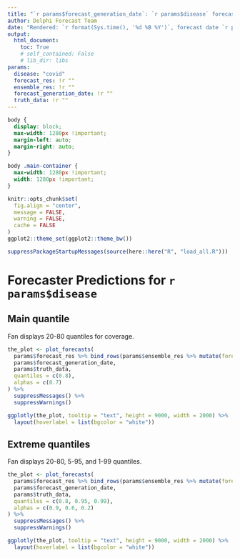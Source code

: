 ```yaml
---
title: "`r params$forecast_generation_date`: `r params$disease` forecaster predictions"
author: Delphi Forecast Team
date: "Rendered: `r format(Sys.time(), '%d %B %Y')`, forecast date `r params$forecast_generation_date`, last day of data: `r max(params$time_value)`"
output:
  html_document:
    toc: True
    # self_contained: False
    # lib_dir: libs
params:
  disease: "covid"
  forecast_res: !r ""
  ensemble_res: !r ""
  forecast_generation_date: !r ""
  truth_data: !r ""
---
```


```css
body {
  display: block;
  max-width: 1280px !important;
  margin-left: auto;
  margin-right: auto;
}

body .main-container {
  max-width: 1280px !important;
  width: 1280px !important;
}
```

```r
knitr::opts_chunk$set(
  fig.align = "center",
  message = FALSE,
  warning = FALSE,
  cache = FALSE
)
ggplot2::theme_set(ggplot2::theme_bw())
```

```r
suppressPackageStartupMessages(source(here::here("R", "load_all.R")))
```

# Forecaster Predictions for `r params$disease`  {.tabset}

## Main quantile

Fan displays 20-80 quantiles for coverage.

```r
the_plot <- plot_forecasts(
  params$forecast_res %>% bind_rows(params$ensemble_res %>% mutate(forecaster = "ensemble")),
  params$forecast_generation_date,
  params$truth_data,
  quantiles = c(0.8),
  alphas = c(0.7)
) %>%
  suppressMessages() %>%
  suppressWarnings()

ggplotly(the_plot, tooltip = "text", height = 9000, width = 2000) %>%
  layout(hoverlabel = list(bgcolor = "white"))
```

## Extreme quantiles

Fan displays 20-80, 5-95, and 1-99 quantiles.

```r
the_plot <- plot_forecasts(
  params$forecast_res %>% bind_rows(params$ensemble_res %>% mutate(forecaster = "ensemble")),
  params$forecast_generation_date,
  params$truth_data,
  quantiles = c(0.8, 0.95, 0.99),
  alphas = c(0.9, 0.6, 0.2)
) %>%
  suppressMessages() %>%
  suppressWarnings()

ggplotly(the_plot, tooltip = "text", height = 9000, width = 2000) %>%
  layout(hoverlabel = list(bgcolor = "white"))
```

<!-- ## epipredict national -->

<!-- ```{r, fig.width = 12, echo=FALSE} -->
<!-- the_plot <- plot_forecasts( -->
<!--   params$forecast_res %>% -->
<!--   bind_rows(params$ensemble_res %>% mutate(forecaster = "ensemble")) %>% -->
<!--   filter(geo_value != "usa") %>% -->
<!--   summarise( -->
<!--     value = sum(value), -->
<!--     .by = c("forecaster", "forecast_date", "target_end_date", "quantile") -->
<!--   ), -->
<!--   params$forecast_generation_date, -->
<!--   "nation", -->
<!--   params$truth_data %>% mutate(target_end_date = time_value) %>% filter(geo_value == "usa") %>% filter(time_value > "2023-09-01") -->
<!-- ) %>% -->
<!--   suppressMessages() %>% -->
<!--   suppressWarnings() -->

<!-- ggplotly(the_plot, tooltip = "text", height = 400, width = 1200) %>% -->
<!--   layout(hoverlabel = list(bgcolor = "white")) -->
<!-- ``` -->
